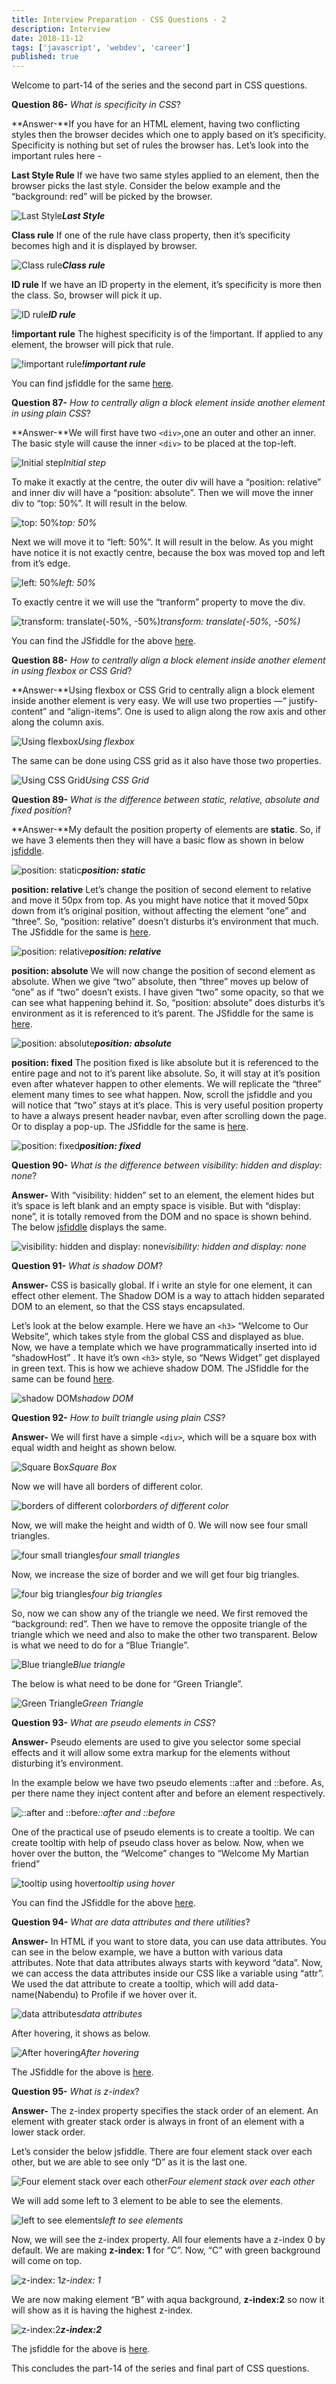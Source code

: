 ```yaml
---
title: Interview Preparation - CSS Questions - 2
description: Interview
date: 2018-11-12
tags: ['javascript', 'webdev', 'career']
published: true
---
```


Welcome to part-14 of the series and the second part in CSS questions.

**Question 86-** *What is specificity in CSS*?

**Answer-**If you have for an HTML element, having two conflicting styles then the browser decides which one to apply based on it’s specificity. Specificity is nothing but set of rules the browser has. Let’s look into the important rules here -

**Last Style Rule**
If we have two same styles applied to an element, then the browser picks the last style. Consider the below example and the “background: red” will be picked by the browser.

![**Last Style**](https://cdn-images-1.medium.com/max/5756/1*2JAZg-9LiBc5wmKRaFV1lw.png)***Last Style***

**Class rule**
If one of the rule have class property, then it’s specificity becomes high and it is displayed by browser.

![**Class rule**](https://cdn-images-1.medium.com/max/5760/1*ePVz5JqLxsI_kMG-hqB02A.png)***Class rule***

**ID rule**
If we have an ID property in the element, it’s specificity is more then the class. So, browser will pick it up.

![**ID rule**](https://cdn-images-1.medium.com/max/5760/1*Z1IhJ-DWE0TuYBNqMUaR1A.png)***ID rule***

**!important rule**
The highest specificity is of the !important. If applied to any element, the browser will pick that rule.

![**!important rule**](https://cdn-images-1.medium.com/max/5756/1*3dCTQdTtNpdzQqNE8ugPXA.png)***!important rule***

You can find jsfiddle for the same [here](http://jsfiddle.net/nabendu/pk7x1uzv/).

**Question 87-** *How to centrally align a block element inside another element in using plain CSS*?

**Answer-**We will first have two `<div>`,one an outer and other an inner. The basic style will cause the inner `<div>` to be placed at the top-left.

![Initial step](https://cdn-images-1.medium.com/max/5760/1*FBEB0KzxCSzjkhLP2MBljw.png)*Initial step*

To make it exactly at the centre, the outer div will have a “position: relative” and inner div will have a “position: absolute”. Then we will move the inner div to “top: 50%”. It will result in the below.

![top: 50%](https://cdn-images-1.medium.com/max/5760/1*zsCnv_1vP1gRcVoEK7Dakg.png)*top: 50%*

Next we will move it to “left: 50%”. It will result in the below. As you might have notice it is not exactly centre, because the box was moved top and left from it’s edge.

![left: 50%](https://cdn-images-1.medium.com/max/5760/1*__K6SBu9rzesgeyBgL5e_w.png)*left: 50%*

To exactly centre it we will use the “tranform” property to move the div.

![transform: translate(-50%, -50%)](https://cdn-images-1.medium.com/max/5760/1*toegHoW9Dzw1ByMabTK8kQ.png)*transform: translate(-50%, -50%)*

You can find the JSfiddle for the above [here](http://jsfiddle.net/nabendu/f3ra84vw/).

**Question 88-** *How to centrally align a block element inside another element in using flexbox or CSS Grid*?

**Answer-**Using flexbox or CSS Grid to centrally align a block element inside another element is very easy. We will use two properties —“ justify-content” and “align-items”. One is used to align along the row axis and other along the column axis.

![Using flexbox](https://cdn-images-1.medium.com/max/5760/1*N_WmeTtcZHd30V1oV_EzpQ.png)*Using flexbox*

The same can be done using CSS grid as it also have those two properties.

![Using CSS Grid](https://cdn-images-1.medium.com/max/5760/1*HSNs6RdgRr5rGMsw3n0acg.png)*Using CSS Grid*

**Question 89-** *What is the difference between static, relative, absolute and fixed position*?

**Answer-**My default the position property of elements are **static**. So, if we have 3 elements then they will have a basic flow as shown in below [jsfiddle](http://jsfiddle.net/nabendu/ubfvnpsm/).

![**position: static**](https://cdn-images-1.medium.com/max/5760/1*VYYAArxp6bZ9JLh9zmdQBw.png)***position: static***

**position: relative**
Let’s change the position of second element to relative and move it 50px from top. As you might have notice that it moved 50px down from it’s original position, without affecting the element “one” and “three”. So, “position: relative” doesn’t disturbs it’s environment that much. The JSfiddle for the same is [here](http://jsfiddle.net/nabendu/83uecvo6/).

![**position: relative**](https://cdn-images-1.medium.com/max/5760/1*qQm-Dr0EyqFyZrw75Y20oQ.png)***position: relative***

**position: absolute**
We will now change the position of second element as absolute. When we give “two” absolute, then “three” moves up below of “one” as if “two” doesn’t exists. I have given “two” some opacity, so that we can see what happening behind it. So, “position: absolute” does disturbs it’s environment as it is referenced to it’s parent. The JSfiddle for the same is [here](http://jsfiddle.net/nabendu/cjstz0gm/).

![**position: absolute**](https://cdn-images-1.medium.com/max/5760/1*hIMJknrQzjT-xdx06rzi8g.png)***position: absolute***

**position: fixed**
The position fixed is like absolute but it is referenced to the entire page and not to it’s parent like absolute. So, it will stay at it’s position even after whatever happen to other elements. We will replicate the “three” element many times to see what happen. Now, scroll the jsfiddle and you will notice that “two” stays at it’s place. This is very useful position property to have a always present header navbar, even after scrolling down the page. Or to display a pop-up.
The JSfiddle for the same is [here](http://jsfiddle.net/nabendu/hgdn2L3x/).

![**position: fixed**](https://cdn-images-1.medium.com/max/5760/1*hBsS7owiwSbkiluipukOMw.png)***position: fixed***

**Question 90-** *What is the difference between visibility: hidden and display: none*?

**Answer-** With “visibility: hidden” set to an element, the element hides but it’s space is left blank and an empty space is visible.
But with “display: none”, it is totally removed from the DOM and no space is shown behind. The below [jsfiddle](http://jsfiddle.net/nabendu/hkc634v9/) displays the same.

![visibility: hidden and display: none](https://cdn-images-1.medium.com/max/5760/1*DDV0V4fQ-3F_BRZpn-jRWg.png)*visibility: hidden and display: none*

**Question 91-** *What is shadow DOM*?

**Answer-** CSS is basically global. If i write an style for one element, it can effect other element. The Shadow DOM is a way to attach hidden separated DOM to an element, so that the CSS stays encapsulated.

Let’s look at the below example. Here we have an `<h3>` “Welcome to Our Website”, which takes style from the global CSS and displayed as blue.
Now, we have a template which we have programmatically inserted into id “shadowHost” . It have it’s own `<h3>` style, so “News Widget” get displayed in green text. This is how we achieve shadow DOM.
The JSfiddle for the same can be found [here](http://jsfiddle.net/nabendu/ypgej827/).

![shadow DOM](https://cdn-images-1.medium.com/max/5760/1*Vesaa48_RagGF3z97mIfWg.png)*shadow DOM*

**Question 92-** *How to built triangle using plain CSS*?

**Answer-** We will first have a simple `<div>`, which will be a square box with equal width and height as shown below.

![Square Box](https://cdn-images-1.medium.com/max/5760/1*j6cxwVQgRVLa5jFNd-YO2w.png)*Square Box*

Now we will have all borders of different color.

![borders of different color](https://cdn-images-1.medium.com/max/5760/1*Ro0vpCZr4fuP40JnNrscsw.png)*borders of different color*

Now, we will make the height and width of 0. We will now see four small triangles.

![four small triangles](https://cdn-images-1.medium.com/max/5760/1*sDgC7H_0c7-FZV_Wtc0n0A.png)*four small triangles*

Now, we increase the size of border and we will get four big triangles.

![four big triangles](https://cdn-images-1.medium.com/max/5760/1*TE6hMRSsKymKxXJPJBvjAg.png)*four big triangles*

So, now we can show any of the triangle we need. We first removed the “background: red”. Then we have to remove the opposite triangle of the triangle which we need and also to make the other two transparent. Below is what we need to do for a “Blue Triangle”.

![Blue triangle](https://cdn-images-1.medium.com/max/5760/1*6N-z8EpIXGiksI2K8LtgEg.png)*Blue triangle*

The below is what need to be done for “Green Triangle”.

![Green Triangle](https://cdn-images-1.medium.com/max/5760/1*QbcqShOquUzfOdtjQ561Cw.png)*Green Triangle*

**Question 93-** *What are pseudo elements in CSS*?

**Answer-** Pseudo elements are used to give you selector some special effects and it will allow some extra markup for the elements without disturbing it’s environment.

In the example below we have two pseudo elements ::after and ::before. As, per there name they inject content after and before an element respectively.

![::after and ::before](https://cdn-images-1.medium.com/max/5760/1*5dnQ2qMLzdBd5yxiamMaMQ.png)*::after and ::before*

One of the practical use of pseudo elements is to create a tooltip. We can create tooltip with help of pseudo class hover as below. Now, when we hover over the button, the “Welcome” changes to “Welcome My Martian friend”

![tooltip using hover](https://cdn-images-1.medium.com/max/5760/1*Exg4H3A8pCA6q9fTTHHlbw.png)*tooltip using hover*

You can find the JSfiddle for the above [here](http://jsfiddle.net/nabendu/qmkorLw9/).

**Question 94-** *What are data attributes and there utilities*?

**Answer-** In HTML if you want to store data, you can use data attributes. You can see in the below example, we have a button with various data attributes. Note that data attributes always starts with keyword “data”. Now, we can access the data attributes inside our CSS like a variable using “attr”. We used the dat attribute to create a tooltip, which will add data-name(Nabendu) to Profile if we hover over it.

![data attributes](https://cdn-images-1.medium.com/max/5760/1*UxFyqGfLc4M1ljMaAplzww.png)*data attributes*

After hovering, it shows as below.

![After hovering](https://cdn-images-1.medium.com/max/5760/1*gpTOAZk604aGhirwUqADcQ.png)*After hovering*

The JSfiddle for the above is [here](http://jsfiddle.net/nabendu/znaw0784/).

**Question 95-** *What is z-index*?

**Answer-** The z-index property specifies the stack order of an element. An element with greater stack order is always in front of an element with a lower stack order.

Let’s consider the below jsfiddle. There are four element stack over each other, but we are able to see only “D” as it is the last one.

![Four element stack over each other](https://cdn-images-1.medium.com/max/5760/1*qS5i022lg8LW1ml5NTkL3Q.png)*Four element stack over each other*

We will add some left to 3 element to be able to see the elements.

![left to see elements](https://cdn-images-1.medium.com/max/5760/1*bJ1vt4yYJhxMgQh9VnCgVw.png)*left to see elements*

Now, we will see the z-index property. All four elements have a z-index 0 by default. We are making **z-index: 1** for “C”. Now, “C” with green background will come on top.

![z-index: 1](https://cdn-images-1.medium.com/max/5760/1*G2LdPWJ7le54j18Aqa4vyw.png)*z-index: 1*

We are now making element “B” with aqua background, **z-index:2** so now it will show as it is having the highest z-index.

![**z-index:2**](https://cdn-images-1.medium.com/max/5760/1*3f6ibo-DBGpe-c9XXB0fmA.png)***z-index:2***

The jsfiddle for the above is [here](http://jsfiddle.net/nabendu/5xoqas4b/).

This concludes the part-14 of the series and final part of CSS questions.